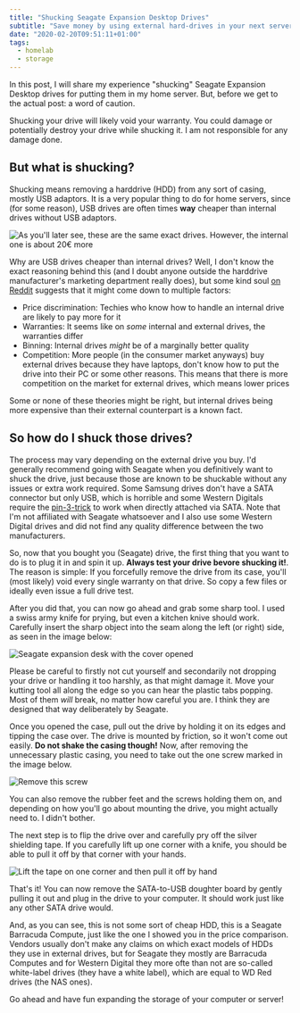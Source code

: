 ```yaml
---
title: "Shucking Seagate Expansion Desktop Drives"
subtitle: "Save money by using external hard-drives in your next server build without having a bunch of USB adapters."
date: "2020-02-20T09:51:11+01:00"
tags:
  - homelab
  - storage
---
```


In this post, I will share my experience "shucking" Seagate Expansion Desktop drives for putting
them in my home server. But, before we get to the actual post: a word of caution.

<Callout variant="danger">
  Shucking your drive will likely void your warranty. You could damage or
  potentially destroy your drive while shucking it. I am not responsible for any
  damage done.
</Callout>

## But what is shucking?

Shucking means removing a harddrive (HDD) from any sort of casing, mostly USB adaptors. It is a very
popular thing to do for home servers, since (for some reason), USB drives are often times **way**
cheaper than internal drives without USB adaptors.

![As you'll later see, these are the same exact drives. However, the internal one is about 20€ more](price_comparison.png)

Why are USB drives cheaper than internal drives? Well, I don't know the exact reasoning behind this
(and I doubt anyone outside the harddrive manufacturer's marketing department really does), but some
kind soul
[on Reddit](https://www.reddit.com/r/buildapc/comments/7fjw0x/why_are_external_hard_drives_generally_cheaper/)
suggests that it might come down to multiple factors:

- Price discrimination: Techies who know how to handle an internal drive are likely to pay more for
  it
- Warranties: It seems like on _some_ internal and external drives, the warranties differ
- Binning: Internal drives _might_ be of a marginally better quality
- Competition: More people (in the consumer market anyways) buy external drives because they have
  laptops, don't know how to put the drive into their PC or some other reasons. This means that
  there is more competition on the market for external drives, which means lower prices

Some or none of these theories might be right, but internal drives being more expensive than their
external counterpart is a known fact.

## So how do I shuck those drives?

The process may vary depending on the external drive you buy. I'd generally recommend going with
Seagate when you definitively want to shuck the drive, just because those are known to be shuckable
without any issues or extra work required. Some Samsung drives don't have a SATA connector but only
USB, which is horrible and some Western Digitals require the
[pin-3-trick](https://www.instructables.com/id/How-to-Fix-the-33V-Pin-Issue-in-White-Label-Disks-/)
to work when directly attached via SATA.
Note that I'm not affiliated with Seagate whatsoever and I also use some Western Digital drives and
did not find any quality difference between the two manufacturers.

So, now that you bought you (Seagate) drive, the first thing that you want to do is to plug it in
and spin it up. **Always test your drive bevore shucking it!**. The reason is simple: If you
forcefully remove the drive from its case, you'll (most likely) void every single warranty on that
drive. So copy a few files or ideally even issue a full drive test.

After you did that, you can now go ahead and grab some sharp tool. I used a swiss army knife for
prying, but even a kitchen knive should work. Carefully insert the sharp object into the seam along
the left (or right) side, as seen in the image below:

![Seagate expansion desk with the cover opened](case.jpg)

Please be careful to firstly not cut yourself and secondarily not dropping your drive or handling it
too harshly, as that might damage it. Move your kutting tool all along the edge so you can hear the
plastic tabs popping. Most of them _will_ break, no matter how careful you are. I think they are
designed that way deliberately by Seagate.

Once you opened the case, pull out the drive by holding it on its edges and tipping the case over.
The drive is mounted by friction, so it won't come out easily. **Do not shake the casing though!**
Now, after removing the unnecessary plastic casing, you need to take out the one screw marked in the
image below.

![Remove this screw](screw_marked.jpg)

You can also remove the rubber feet and the screws holding them on, and depending on how you'll go
about mounting the drive, you might actually need to. I didn't bother.

The next step is to flip the drive over and carefully pry off the silver shielding tape. If you
carefully lift up one corner with a knife, you should be able to pull it off by that corner with
your hands.

![Lift the tape on one corner and then pull it off by hand](tape.jpg)

That's it! You can now remove the SATA-to-USB doughter board by gently pulling it out and plug in
the drive to your computer.
It should work just like any other SATA drive would.

And, as you can see, this is not some sort of cheap HDD, this is a Seagate Barracuda Compute, just
like the one I showed you in the price comparison. Vendors usually don't make any claims on which
exact models of HDDs they use in external drives, but for Seagate they mostly are Barracuda Computes
and for Western Digital they more ofte than not are so-called white-label drives (they have a white
label), which are equal to WD Red drives (the NAS ones).

Go ahead and have fun expanding the storage of your computer or server!
